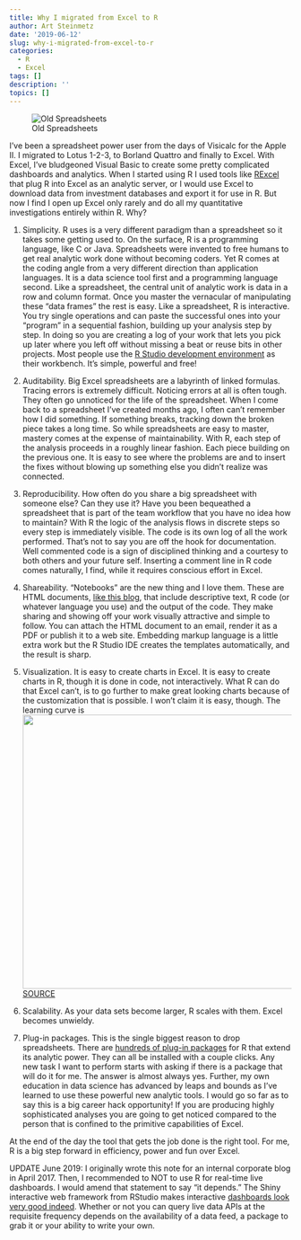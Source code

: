 ```yaml
---
title: Why I migrated from Excel to R
author: Art Steinmetz
date: '2019-06-12'
slug: why-i-migrated-from-excel-to-r
categories:
  - R
  - Excel
tags: []
description: ''
topics: []
---
```


![Old Spreadsheets](img/spreadsheet_mosaic.png)

I've been a spreadsheet power user from the days of Visicalc for the Apple II. I migrated to Lotus 1-2-3, to Borland Quattro and finally to Excel. With Excel, I've bludgeoned Visual Basic to create some pretty complicated dashboards and analytics. When I started using R I used tools like [RExcel](http://rcom.univie.ac.at/) that plug R into Excel as an analytic server, or I would use Excel to download data from investment databases and export it for use in R. But now I find I open up Excel only rarely and do all my quantitative investigations entirely within R. Why?

1.  Simplicity. R uses is a very different paradigm than a spreadsheet so it takes some getting used to. On the surface, R is a programming language, like C or Java. Spreadsheets were invented to free humans to get real analytic work done without becoming coders. Yet R comes at the coding angle from a very different direction than application languages. It is a data science tool first and a programming language second. Like a spreadsheet, the central unit of analytic work is data in a row and column format. Once you master the vernacular of manipulating these "data frames" the rest is easy. Like a spreadsheet, R is interactive. You try single operations and can paste the successful ones into your "program" in a sequential fashion, building up your analysis step by step. In doing so you are creating a log of your work that lets you pick up later where you left off without missing a beat or reuse bits in other projects. Most people use the [R Studio development environment](https://www.rstudio.com/products/rstudio/) as their workbench. It's simple, powerful and free!

2.  Auditability. Big Excel spreadsheets are a labyrinth of linked formulas. Tracing errors is extremely difficult. Noticing errors at all is often tough. They often go unnoticed for the life of the spreadsheet. When I come back to a spreadsheet I've created months ago, I often can't remember how I did something. If something breaks, tracking down the broken piece takes a long time. So while spreadsheets are easy to master, mastery comes at the expense of maintainability. With R, each step of the analysis proceeds in a roughly linear fashion. Each piece building on the previous one. It is easy to see where the problems are and to insert the fixes without blowing up something else you didn't realize was connected.

3.  Reproducibility. How often do you share a big spreadsheet with someone else? Can they use it? Have you been bequeathed a spreadsheet that is part of the team workflow that you have no idea how to maintain? With R the logic of the analysis flows in discrete steps so every step is immediately visible. The code is its own log of all the work performed. That's not to say you are off the hook for documentation. Well commented code is a sign of disciplined thinking and a courtesy to both others and your future self. Inserting a comment line in R code comes naturally, I find, while it requires conscious effort in Excel.

4.  Shareability. "Notebooks" are the new thing and I love them. These are HTML documents, [like this blog](https://outsiderdata.netlify.com/), that include descriptive text, R code (or whatever language you use) and the output of the code. They make sharing and showing off your work visually attractive and simple to follow. You can attach the HTML document to an email, render it as a PDF or publish it to a web site. Embedding markup language is a little extra work but the R Studio IDE creates the templates automatically, and the result is sharp.

5.  Visualization. It is easy to create charts in Excel. It is easy to create charts in R, though it is done in code, not interactively. What R can do that Excel can't, is to go further to make great looking charts because of the customization that is possible. I won't claim it is easy, though. The learning curve is ![](http://r-statistics.co/screenshots/ggplot_masterlist_2.png){width="488"} [SOURCE](http://r-statistics.co/Top50-Ggplot2-Visualizations-MasterList-R-Code.html)

6.  Scalability. As your data sets become larger, R scales with them. Excel becomes unwieldy.

7.  Plug-in packages. This is the single biggest reason to drop spreadsheets. There are [hundreds of plug-in packages](https://cran.r-project.org/web/packages/available_packages_by_name.html) for R that extend its analytic power. They can all be installed with a couple clicks. Any new task I want to perform starts with asking if there is a package that will do it for me. The answer is almost always yes. Further, my own education in data science has advanced by leaps and bounds as I've learned to use these powerful new analytic tools. I would go so far as to say this is a big career hack opportunity! If you are producing highly sophisticated analyses you are going to get noticed compared to the person that is confined to the primitive capabilities of Excel.

At the end of the day the tool that gets the job done is the right tool. For me, R is a big step forward in efficiency, power and fun over Excel.

UPDATE June 2019: I originally wrote this note for an internal corporate blog in April 2017. Then, I recommended to NOT to use R for real-time live dashboards. I would amend that statement to say "it depends." The Shiny interactive web framework from RStudio makes interactive [dashboards look very good indeed](https://www.rstudio.com/products/shiny/shiny-user-showcase/). Whether or not you can query live data APIs at the requisite frequency depends on the availability of a data feed, a package to grab it or your ability to write your own.
